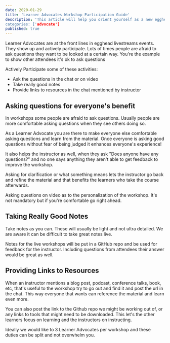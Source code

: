 ```yaml
---
date: 2020-01-29
title: 'Learner Advocates Workshop Participation Guide'
description: 'This article will help you orient yourself as a new egghead learner advocate.
categories: ['advocate']
published: true
---
```


Learner Advocates are at the front lines in egghead livestreams events. They show up and actively participate. Lots of times people are afraid to ask questions they want to be looked at a certain way. You're the example to show other attendees it's ok to ask questions 

Actively Participate some of these activities:

* Ask the questions in the chat or on video
* Take really good notes
* Provide links to resources in the chat mentioned by instructor

## Asking questions for everyone's benefit

In workshops some people are afraid to ask questions. Usually people are more comfortable asking questions when they see others doing so. 

As a Learner Advocate you are there to make everyone else comfortable asking questions and learn from the material. Once everyone is asking good questions without fear of being judged it enhances everyone's experience! 

It also helps the instructor as well, when they ask "Does anyone have any questions?" and no one says anything they aren't able to get feedback to improve the workshop.

Asking for clarification or what something means lets the instructor go back and refine the material and that benefits the learners who take the course afterwards.

Asking questions on video as to the personalization of the workshop. It's not mandatory but if you're comfortable go right ahead.


## Taking Really Good Notes

Take notes as you can. These will usually be light and not ultra detailed. We are aware it can be difficult to take great notes live.  

Notes for the live workshops will be put in a GitHub repo and be used for feedback for the instructor. Including questions from attendees their answer would be great as well.

## Providing Links to Resources 

When an instructor mentions a blog post, podcast, conference talks, book, etc, that's useful to the workshop try to go out and find it and post the url in the chat. This way everyone that wants can reference the material and learn even more.

You can also post the link to the Github repo we might be working out of, or any links to tools that might need to be downloaded. This let's the other learners focus on learning and the instructors on instructing.

Ideally we would like to 3 Learner Advocates per workshop and these duties can be split and not overwhelm you.
